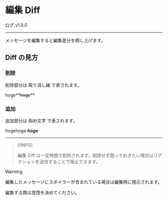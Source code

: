 

# 編集 Diff

<FeatureBadge>ログ</FeatureBadge>,<VersionBadge>v1.0.0</VersionBadge>

---

メッセージを編集すると編集差分を晒し上げます。

## Diff の見方

### 削除

削除部分は 取り消し線 で表されます。

hoge**~~hoge~~**

### 追加

追加部分は 斜め文字 で表されます。

hogehoge **_hoge_**

---

> [!INFO]
>
> 編集 Diff は一定時間で削除されます。削除せず取っておきたい場合はリアクションを送信することで阻止できます。

> [!WARNING]
>
> 編集したメッセージにスポイラーが含まれている場合は編集時に開示されます。
>
> 編集する際は覚悟を決めてください。
